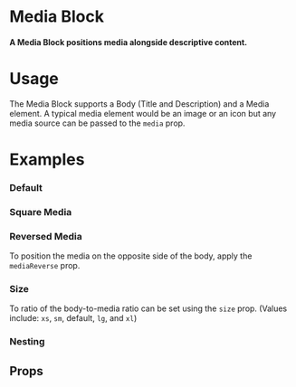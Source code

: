 
<Meta title="Atoms|Media/Media Block" component={MediaBlock} />

# Media Block

#### A Media Block positions media alongside descriptive content.

<Preview withToolbar>
  <Story name="Standard" decorators={[CenterDisplayGrid]}>
    <Card padding="4x" shadow="2x">
      <MediaBlock
        media={ModernExterior2}
        title="Media Block"
        description="In life you need colors. We'll put a happy little sky in here."
      />
    </Card>
  </Story>
</Preview>

# Usage

The Media Block supports a Body (Title and Description) and a Media element.  A typical media element would be an image or an icon but any media source can be passed to the `media` prop.

# Examples

### Default

<Preview withToolbar>
  <Story name="Default">
    <CardGrid>
      <Card padding="4x">
        <MediaBlock
          media={ModernExterior1}
          title="Modern Exterior"
          description="In life you need colors. We'll put a happy little sky in here."
        />
      </Card>
      <Card padding="4x">
        <MediaBlock
          media={OutdoorPassthrough}
          title="Outdoor Passthrough"
          description="If we're going to have animals around we all have to be concerned about them and take care of them."
        />
      </Card>
      <Card padding="4x">
        <MediaBlock
          media={StaticMap}
          title="Modern Study"
          description="Here's another little happy bush Let's put some happy little bushes on the other side now."
        />
      </Card>
      <Card padding="4x">
        <MediaBlock
          media={IndianaJones}
          title="Dr. Henry Walton 'Indiana' Jones, Jr."
          description="Let's get wild today. See how easy it is to create a little tree right in your world."
        />
      </Card>
      <Card padding="4x">
        <MediaBlock
          media={Kid}
          title="Jimmy 'The Kid'"
          description="The only thing worse than yellow snow is green snow."
        />
      </Card>
      <Card padding="4x">
        <MediaBlock
          media={Spiderman}
          title="Peter Parker"
          description="We want to use a lot pressure while using no pressure at all."
        />
      </Card>
    </CardGrid>
  </Story>
</Preview>

### Square Media

<Preview withToolbar>
  <Story name="Square Media">
    <CardGrid>
      <Card padding="4x">
        <MediaBlock
          media={ModernExterior1}
          title="Modern Exterior"
          description="In life you need colors. We'll put a happy little sky in here."
          mediaSquare
        />
      </Card>
      <Card padding="4x">
        <MediaBlock
          media={OutdoorPassthrough}
          title="Outdoor Passthrough"
          description="If we're going to have animals around we all have to be concerned about them and take care of them."
          mediaSquare
        />
      </Card>
      <Card padding="4x">
        <MediaBlock
          media={StaticMap}
          title="Modern Study"
          description="Here's another little happy bush Let's put some happy little bushes on the other side now."
          mediaSquare
        />
      </Card>
      <Card padding="4x">
        <MediaBlock
          media={IndianaJones}
          title="Dr. Henry Walton 'Indiana' Jones, Jr."
          description="Let's get wild today. See how easy it is to create a little tree right in your world."
          mediaSquare
        />
      </Card>
      <Card padding="4x">
        <MediaBlock
          media={Kid}
          title="Jimmy 'The Kid'"
          description="The only thing worse than yellow snow is green snow."
          mediaSquare
        />
      </Card>
      <Card padding="4x">
        <MediaBlock
          media={Spiderman}
          title="Peter Parker"
          description="We want to use a lot pressure while using no pressure at all."
          mediaSquare
        />
      </Card>
    </CardGrid>
  </Story>
</Preview>

### Reversed Media
To position the media on the opposite side of the body, apply the `mediaReverse` prop.

<Preview withToolbar>
  <Story name="Reversed Media">
    <CardGrid>
      <Card padding="4x">
        <MediaBlock
          media={ModernExterior1}
          title="Modern Exterior"
          description="In life you need colors. We'll put a happy little sky in here."
          mediaReverse
        />
      </Card>
      <Card padding="4x">
        <MediaBlock
          media={OutdoorPassthrough}
          title="Outdoor Passthrough"
          description="If we're going to have animals around we all have to be concerned about them and take care of them."
          mediaReverse
        />
      </Card>
      <Card padding="4x">
        <MediaBlock
          media={StaticMap}
          title="Modern Study"
          description="Here's another little happy bush Let's put some happy little bushes on the other side now."
          mediaReverse
        />
      </Card>
      <Card padding="4x">
        <MediaBlock
          media={IndianaJones}
          title="Dr. Henry Walton 'Indiana' Jones, Jr."
          description="Let's get wild today. See how easy it is to create a little tree right in your world."
          mediaReverse
        />
      </Card>
      <Card padding="4x">
        <MediaBlock
          media={Kid}
          title="Jimmy 'The Kid'"
          description="The only thing worse than yellow snow is green snow."
          mediaReverse
        />
      </Card>
      <Card padding="4x">
        <MediaBlock
          media={Spiderman}
          title="Peter Parker"
          description="We want to use a lot pressure while using no pressure at all."
          mediaReverse
        />
      </Card>
    </CardGrid>
  </Story>
</Preview>

### Size
To ratio of the body-to-media ratio can be set using the `size` prop.  (Values include: `xs`, `sm`, default, `lg`, and `xl`)

<Preview withToolbar>
  <Story name="Size">
    <CardGrid columns="">
      <Card padding="4x">
        <MediaBlock
          media={Spiderman}
          title="Extra Small"
          description="We want to use a lot pressure while using no pressure at all."
          size="xs"
        />
      </Card>
      <Card padding="4x">
        <MediaBlock
          media={Spiderman}
          title="Small"
          description="We want to use a lot pressure while using no pressure at all."
          size="sm"
        />
      </Card>
      <Card padding="4x">
        <MediaBlock
          media={Spiderman}
          title="Default"
          description="We want to use a lot pressure while using no pressure at all."
        />
      </Card>
      <Card padding="4x">
        <MediaBlock
          media={Spiderman}
          title="Large"
          description="We want to use a lot pressure while using no pressure at all."
          size="lg"
        />
      </Card>
      <Card padding="4x">
        <MediaBlock
          media={Spiderman}
          title="Extra Large"
          description="We want to use a lot pressure while using no pressure at all."
          size="xl"
        />
      </Card>
    </CardGrid>
  </Story>
</Preview>

### Nesting

<Preview withToolbar>
  <Story name="Nesting">
    <CardGrid columns="">
      <Card padding="4x">
        <MediaBlock
          media={Spiderman}
          title="Parent Block"
          description="We want to use a lot pressure while using no pressure at all."
          size="lg"
        >
          <MediaBlock
            media={Spiderman}
            title="Child Block"
            description="We want to use a lot pressure while using no pressure at all."
          >
            <MediaBlock
              media={Spiderman}
              title="Child Block"
              description="We want to use a lot pressure while using no pressure at all."
            />
            <MediaBlock
              media={Spiderman}
              title="Child Block"
              description="We want to use a lot pressure while using no pressure at all."
            />
          </MediaBlock>
          <MediaBlock
            media={Spiderman}
            title="Child Block"
            description="We want to use a lot pressure while using no pressure at all."
          >
            <MediaBlock
              media={Spiderman}
              title="Child Block"
              description="We want to use a lot pressure while using no pressure at all."
            />
            <MediaBlock
              media={Spiderman}
              title="Child Block"
              description="We want to use a lot pressure while using no pressure at all."
            />
          </MediaBlock>
        </MediaBlock>
      </Card>
    </CardGrid>
  </Story>
</Preview>

## Props

<Props of={MediaBlock} />
